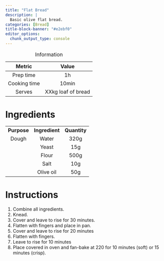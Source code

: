 ```yaml
---
title: "Flat Bread"
description: |
  Basic olive flat bread.
categories: [Bread]
title-block-banner: "#e2ebf0"
editor_options: 
  chunk_output_type: console
---
```


|    Metric    |       Value        |
|:------------:|:------------------:|
|  Prep time   |         1h         |
| Cooking time |       10min        |
|    Serves    | XXkg loaf of bread |

: Information

# Ingredients

|             |                |              |
|:-----------:|:--------------:|:------------:|
| **Purpose** | **Ingredient** | **Quantity** |
|    Dough    |     Water      |     320g     |
|             |     Yeast      |     15g      |
|             |     Flour      |     500g     |
|             |      Salt      |     10g      |
|             |   Olive oil    |     50g      |

# Instructions

1.  Combine all ingredients.
2.  Knead.
3.  Cover and leave to rise for 30 minutes.
4.  Flatten with fingers and place in pan.
5.  Cover and leave to rise for 20 minutes
6.  Flatten with fingers.
7.  Leave to rise for 10 minutes
8.  Place covered in oven and fan-bake at 220 for 10 minutes (soft) or 15 minutes (crisp).
